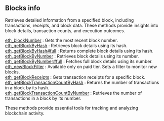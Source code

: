 
## Blocks info

Retrieves detailed information from a specified block, including transactions, receipts, and block data. These methods provide insights into block details, transaction counts, and execution outcomes.

[eth_blockNumber](/bsc-api/blocksinfo/eth_blockNumber) : Gets the most recent block number. \
[eth_getBlockByHash](/bsc-api/blocksinfo/eth_getBlockByHash) : Retrieves block details using its hash. \
[eth_getBlockByHash#full](/bsc-api/blocksinfo/eth_getBlockByHashfull) : Returns complete block details using its hash. \
[eth_getBlockByNumber](/bsc-api/blocksinfo/eth_getBlockByNumber) : Retrieves block details using its number. \
[eth_getBlockByNumber#full](/bsc-api/blocksinfo/eth_getBlockByNumberfull) : Fetches full block details using its number. \
[eth_newBlockFilter](/bsc-api/blocksinfo/eth_newBlockFilter) : Available only on paid tier. Sets a filter to monitor new blocks. \
[eth_getBlockReceipts](/bsc-api/blocksinfo/eth_getBlockReceipts) : Gets transaction receipts for a specific block. \
[eth_getBlockTransactionCountByHash](/bsc-api/blocksinfo/eth_getBlockTransactionCountByHash) : Returns the number of transactions in a block by its hash. \
[eth_getBlockTransactionCountByNumber](/bsc-api/blocksinfo/eth_getBlockTransactionCountByNumber) :  Retrieves the number of transactions in a block by its number.

These methods provide essential tools for tracking and analyzing blockchain activity.

<Space h={16} />
<GetStarted />

